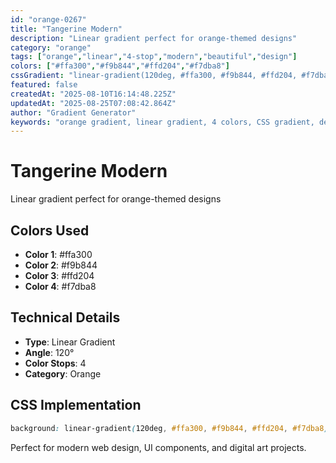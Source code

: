 ```yaml
---
id: "orange-0267"
title: "Tangerine Modern"
description: "Linear gradient perfect for orange-themed designs"
category: "orange"
tags: ["orange","linear","4-stop","modern","beautiful","design"]
colors: ["#ffa300","#f9b844","#ffd204","#f7dba8"]
cssGradient: "linear-gradient(120deg, #ffa300, #f9b844, #ffd204, #f7dba8)"
featured: false
createdAt: "2025-08-10T16:14:48.225Z"
updatedAt: "2025-08-25T07:08:42.864Z"
author: "Gradient Generator"
keywords: "orange gradient, linear gradient, 4 colors, CSS gradient, design, #ffa300, #f9b844, #ffd204, #f7dba8"
---
```


# Tangerine Modern

Linear gradient perfect for orange-themed designs

## Colors Used
- **Color 1**: #ffa300
- **Color 2**: #f9b844
- **Color 3**: #ffd204
- **Color 4**: #f7dba8

## Technical Details
- **Type**: Linear Gradient
- **Angle**: 120°
- **Color Stops**: 4
- **Category**: Orange

## CSS Implementation
```css
background: linear-gradient(120deg, #ffa300, #f9b844, #ffd204, #f7dba8);
```

Perfect for modern web design, UI components, and digital art projects.
